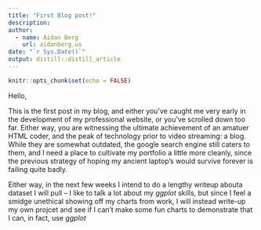 ```yaml
---
title: "First Blog post!"
description:
author:
  - name: Aidan Berg 
    url: aidanberg.us
date: "`r Sys.Date()`"
output: distill::distill_article
---
```


```r
knitr::opts_chunk$set(echo = FALSE)
```

Hello,

This is the first post in my blog, and either you've caught me very early in the development of my professional website, or you've scrolled down too far. Either way, you are witnessing the ultimate achievement of an amatuer HTML coder, and the peak of technology prior to video streaming: a blog. While they are somewhat outdated, the google search engine still caters to them, and I need a place to cultivate my portfolio a little more cleanly, since the previous strategy of hoping my ancient laptop's would survive forever is failing quite badly.

Either way, in the next few weeks I intend to do a lengthy writeup abouta  dataset I will pull -- I like to talk a lot about my *ggplot* skills, but since I feel a smidge unethical showing off my charts from work, I will instead write-up my own projcet and see if I can't make some fun charts to demonstrate that I can, in fact, use *ggplot*




